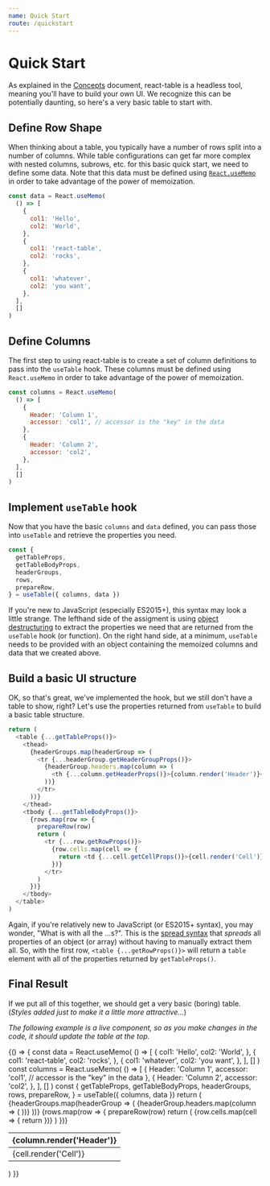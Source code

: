 ```yaml
---
name: Quick Start
route: /quickstart
---
```


# Quick Start

As explained in the [Concepts](./concepts.md) document, react-table is a headless tool, meaning you'll have to build your own UI. We recognize this can be potentially daunting, so here's a very basic table to start with.

## Define Row Shape

When thinking about a table, you typically have a number of rows split into a number of columns. While table configurations can get far more complex with nested columns, subrows, etc. for this basic quick start, we need to define some data. Note that this data must be defined using [`React.useMemo`](https://reactjs.org/docs/hooks-reference.html#usememo) in order to take advantage of the power of memoization.

```javascript
const data = React.useMemo(
  () => [
    {
      col1: 'Hello',
      col2: 'World',
    },
    {
      col1: 'react-table',
      col2: 'rocks',
    },
    {
      col1: 'whatever',
      col2: 'you want',
    },
  ],
  []
)
```

## Define Columns

The first step to using react-table is to create a set of column definitions to pass into the `useTable` hook. These columns must be defined using `React.useMemo` in order to take advantage of the power of memoization.

```javascript
const columns = React.useMemo(
  () => [
    {
      Header: 'Column 1',
      accessor: 'col1', // accessor is the "key" in the data
    },
    {
      Header: 'Column 2',
      accessor: 'col2',
    },
  ],
  []
)
```

## Implement `useTable` hook

Now that you have the basic `columns` and `data` defined, you can pass those into `useTable` and retrieve the properties you need.

```javascript
const {
  getTableProps,
  getTableBodyProps,
  headerGroups,
  rows,
  prepareRow,
} = useTable({ columns, data })
```

If you're new to JavaScript (especially ES2015+), this syntax may look a little strange. The lefthand side of the assigment is using [object destructuring](https://developer.mozilla.org/en-US/docs/Web/JavaScript/Reference/Operators/Destructuring_assignment) to extract the properties we need that are returned from the `useTable` hook (or function). On the right hand side, at a minimum, `useTable` needs to be provided with an object containing the memoized columns and data that we created above.

## Build a basic UI structure

OK, so that's great, we've implemented the hook, but we still don't have a table to show, right? Let's use the properties returned from `useTable` to build a basic table structure.

```javascript
return (
  <table {...getTableProps()}>
    <thead>
      {headerGroups.map(headerGroup => (
        <tr {...headerGroup.getHeaderGroupProps()}>
          {headerGroup.headers.map(column => (
            <th {...column.getHeaderProps()}>{column.render('Header')}</th>
          ))}
        </tr>
      ))}
    </thead>
    <tbody {...getTableBodyProps()}>
      {rows.map(row => {
        prepareRow(row)
        return (
          <tr {...row.getRowProps()}>
            {row.cells.map(cell => {
              return <td {...cell.getCellProps()}>{cell.render('Cell')}</td>
            })}
          </tr>
        )
      })}
    </tbody>
  </table>
)
```

Again, if you're relatively new to JavaScript (or ES2015+ syntax), you may wonder, "What is with all the ...s?". This is the [spread syntax](https://developer.mozilla.org/en-US/docs/Web/JavaScript/Reference/Operators/Spread_syntax) that _spreads_ all properties of an object (or array) without having to manually extract them all. So, with the first row, `<table {...getRowProps()}>` will return a `table` element with all of the properties returned by `getTableProps()`.

## Final Result

If we put all of this together, we should get a very basic (boring) table. (_Styles added just to make it a little more attractive..._)

_The following example is a live component, so as you make changes in the code, it should update the table at the top._


<Playground>
  {() => {
    const data = React.useMemo(
      () => [
        {
          col1: 'Hello',
          col2: 'World',
        },
        {
          col1: 'react-table',
          col2: 'rocks',
        },
        {
          col1: 'whatever',
          col2: 'you want',
        },
      ],
      []
    )
    const columns = React.useMemo(
      () => [
        {
          Header: 'Column 1',
          accessor: 'col1', // accessor is the "key" in the data
        },
        {
          Header: 'Column 2',
          accessor: 'col2',
        },
      ],
      []
    )
    const {
      getTableProps,
      getTableBodyProps,
      headerGroups,
      rows,
      prepareRow,
    } = useTable({ columns, data })
    return (
      <table {...getTableProps()} style={{ border: 'solid 1px blue'}}>
        <thead>
          {headerGroups.map(headerGroup => (
            <tr {...headerGroup.getHeaderGroupProps()}>
              {headerGroup.headers.map(column => (
                <th {...column.getHeaderProps()} style={{ borderBottom: 'solid 3px red', background: 'aliceblue', color: 'black', fontWeight: 'bold'}}>{column.render('Header')}</th>
              ))}
            </tr>
          ))}
        </thead>
        <tbody {...getTableBodyProps()}>
          {rows.map(row => {
            prepareRow(row)
            return (
              <tr {...row.getRowProps()}>
                {row.cells.map(cell => {
                  return <td {...cell.getCellProps()} style={{ padding: '10px', border: 'solid 1px gray', background: 'papayawhip'}}>{cell.render('Cell')}</td>
                })}
              </tr>
            )
          })}
        </tbody>
      </table>
    )
  }}
</Playground>
